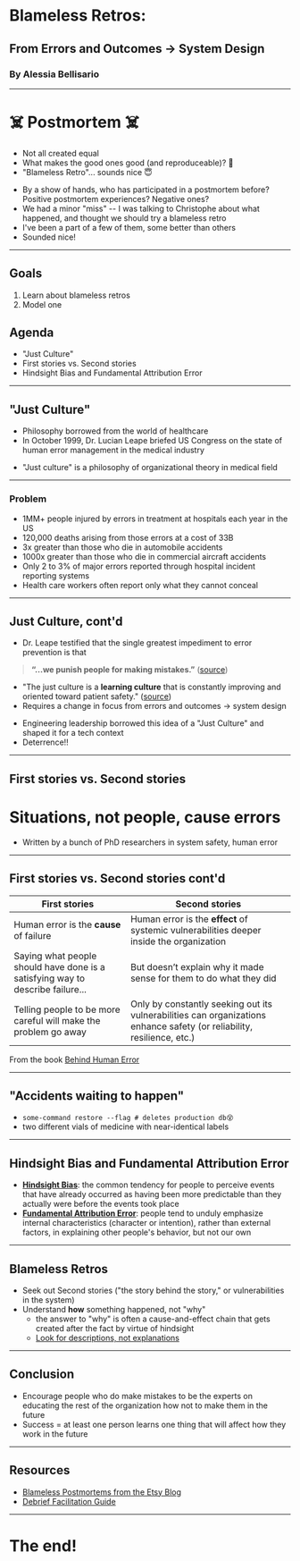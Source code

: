 
# Blameless Retros:

## From Errors and Outcomes → System Design

### By Alessia Bellisario

---

# ☠️ Postmortem ☠️

- Not all created equal
- What makes the good ones good (and reproduceable)? 🤔
- "Blameless Retro"... sounds nice 😇

<Notes>
  <ul>
    <li>
      By a show of hands, who has participated in a postmortem before? Positive
      postmortem experiences? Negative ones?
    </li>
    <li>
      We had a minor "miss" -- I was talking to Christophe about what happened,
      and thought we should try a blameless retro
    </li>
    <li>I've been a part of a few of them, some better than others</li>
    <li>Sounded nice!</li>
  </ul>
</Notes>

---

## Goals

1. Learn about blameless retros
2. Model one

## Agenda

- "Just Culture"
- First stories vs. Second stories
- Hindsight Bias and Fundamental Attribution Error

---

## "Just Culture"

- Philosophy borrowed from the world of healthcare
- In October 1999, Dr. Lucian Leape briefed US Congress on the state of human error management in the medical industry

<Notes>
  <ul>
    <li>
      "Just culture" is a philosophy of organizational theory in medical field
    </li>
  </ul>
</Notes>

---

### Problem

- 1MM+ people injured by errors in treatment at hospitals each year in the US
- 120,000 deaths arising from those errors at a cost of 33B
- 3x greater than those who die in automobile accidents
- 1000x greater than those who die in commercial aircraft accidents
- Only 2 to 3% of major errors reported through hospital incident reporting systems
- Health care workers often report only what they cannot conceal

---

## Just Culture, cont'd

- Dr. Leape testified that the single greatest impediment to error prevention is that

> **“...we punish people for making mistakes.”** ([source](http://www.chpso.org/sites/main/files/file-attachments/marx_primer.pdf))

- "The just culture is a **learning culture** that is constantly improving and oriented toward patient safety." ([source](https://www.ncbi.nlm.nih.gov/pmc/articles/PMC3776518/))
- Requires a change in focus from errors and outcomes → system design

<Notes>
  <ul>
    <li>
      Engineering leadership borrowed this idea of a "Just Culture" and shaped
      it for a tech context
    </li>
    <li>Deterrence!!</li>
  </ul>
</Notes>

---

## First stories vs. Second stories

# Situations, not people, cause errors

<Notes>
  <ul>
    <li>Written by a bunch of PhD researchers in system safety, human error</li>
  </ul>
</Notes>

---

## First stories vs. Second stories cont'd

| First stories                                                                  | Second stories                                                                                                         |
| ------------------------------------------------------------------------------ | ---------------------------------------------------------------------------------------------------------------------- |
| Human error is the **cause** of failure                                        | Human error is the **effect** of systemic vulnerabilities deeper inside the organization                               |
| Saying what people should have done is a satisfying way to describe failure... | But doesn’t explain why it made sense for them to do what they did                                                     |
| Telling people to be more careful will make the problem go away                | Only by constantly seeking out its vulnerabilities can organizations enhance safety (or reliability, resilience, etc.) |

From the book [Behind Human Error](https://www.amazon.com/Behind-Human-Error-David-Woods/dp/0754678342)

---

## "Accidents waiting to happen"

- `some-command restore --flag # deletes production db😵`
- two different vials of medicine with near-identical labels

---

## Hindsight Bias and Fundamental Attribution Error

- **[Hindsight Bias](https://en.wikipedia.org/wiki/Hindsight_bias)**: the common tendency for people to perceive events that have already occurred as having been more predictable than they actually were before the events took place
- **[Fundamental Attribution Error](https://en.wikipedia.org/wiki/Fundamental_attribution_error)**: people tend to unduly emphasize internal characteristics (character or intention), rather than external factors, in explaining other people's behavior, but not our own

---

## Blameless Retros

- Seek out Second stories ("the story behind the story," or vulnerabilities in the system)
- Understand **how** something happened, not "why"
  - the answer to "why" is often a cause-and-effect chain that gets created after the fact by virtue of hindsight
  - [Look for descriptions, not explanations](https://github.com/etsy/DebriefingFacilitationGuide/blob/master/guide/05-the-art-of-asking-questions.md#remember-to-look-for-descriptions-not-explanations)

---

## Conclusion

- Encourage people who do make mistakes to be the experts on educating the rest of the organization how not to make them in the future
- Success = at least one person learns one thing that will affect how they work in the future

---

## Resources

- [Blameless Postmortems from the Etsy Blog](https://codeascraft.com/2012/05/22/blameless-postmortems/)
- [Debrief Facilitation Guide](https://github.com/etsy/DebriefingFacilitationGuide/blob/master/guide/05-the-art-of-asking-questions.md#remember-to-look-for-descriptions-not-explanations)

---

# The end!
